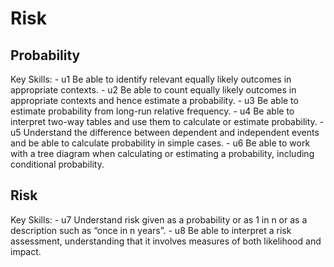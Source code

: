 # Risk

## Probability

Key Skills:
- u1 Be able to identify relevant equally likely outcomes in appropriate contexts.
- u2 Be able to count equally likely outcomes in appropriate contexts and hence estimate a probability.
- u3 Be able to estimate probability from long-run relative frequency.
- u4 Be able to interpret two-way tables and use them to calculate or estimate probability.
- u5 Understand the difference between dependent and independent events and be able to calculate probability in simple cases.
- u6 Be able to work with a tree diagram when calculating or estimating a probability, including conditional probability.

## Risk

Key Skills:
- u7 Understand risk given as a probability or as 1 in n or as a description such as “once in n years”.
- u8 Be able to interpret a risk assessment, understanding that it involves measures of both likelihood and impact.
